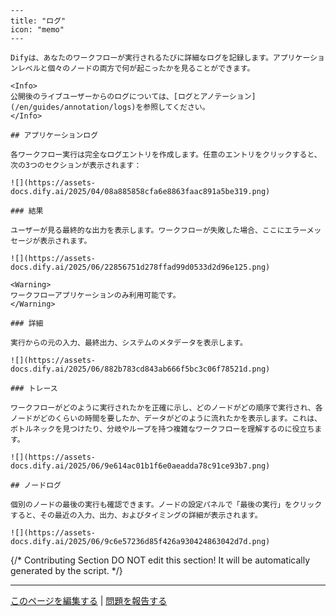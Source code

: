 ```mdx
---
title: "ログ"
icon: "memo"
---

Difyは、あなたのワークフローが実行されるたびに詳細なログを記録します。アプリケーションレベルと個々のノードの両方で何が起こったかを見ることができます。

<Info>
公開後のライブユーザーからのログについては、[ログとアノテーション](/en/guides/annotation/logs)を参照してください。
</Info>

## アプリケーションログ

各ワークフロー実行は完全なログエントリを作成します。任意のエントリをクリックすると、次の3つのセクションが表示されます：

![](https://assets-docs.dify.ai/2025/04/08a885858cfa6e8863faac891a5be319.png)

### 結果

ユーザーが見る最終的な出力を表示します。ワークフローが失敗した場合、ここにエラーメッセージが表示されます。

![](https://assets-docs.dify.ai/2025/06/22856751d278ffad99d0533d2d96e125.png)

<Warning>
ワークフローアプリケーションのみ利用可能です。
</Warning>

### 詳細

実行からの元の入力、最終出力、システムのメタデータを表示します。

![](https://assets-docs.dify.ai/2025/06/882b783cd843ab666f5bc3c06f78521d.png)

### トレース

ワークフローがどのように実行されたかを正確に示し、どのノードがどの順序で実行され、各ノードがどのくらいの時間を要したか、データがどのように流れたかを表示します。これは、ボトルネックを見つけたり、分岐やループを持つ複雑なワークフローを理解するのに役立ちます。

![](https://assets-docs.dify.ai/2025/06/9e614ac01b1f6e0aeadda78c91ce93b7.png)

## ノードログ

個別のノードの最後の実行も確認できます。ノードの設定パネルで「最後の実行」をクリックすると、その最近の入力、出力、およびタイミングの詳細が表示されます。

![](https://assets-docs.dify.ai/2025/06/9c6e57236d85f426a930424863042d7d.png)
```

{/*
Contributing Section
DO NOT edit this section!
It will be automatically generated by the script.
*/}

---

[このページを編集する](https://github.com/langgenius/dify-docs/edit/main/ja-jp/documja-jptation/pages/debug/history-and-logs.mdx) | [問題を報告する](https://github.com/langgenius/dify-docs/issues/new?template=docs.yml)

